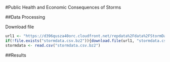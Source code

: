 #Public Health and Economic Consequences of Storms

##Data Processing

Download file
```r
url1 <- "https://d396qusza40orc.cloudfront.net/repdata%2Fdata%2FStormData.csv.bz2"
if(!file.exists("stormdata.csv.bz2")){download.file(url1, "stormdata.csv.bz2")}
stormdata <- read.csv("stormdata.csv.bz2")
```

##Results